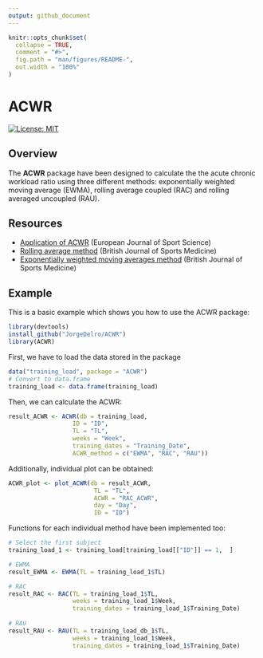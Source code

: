 ```yaml
---
output: github_document
---
```


```r
knitr::opts_chunk$set(
  collapse = TRUE,
  comment = "#>",
  fig.path = "man/figures/README-",
  out.width = "100%"
)
```

# ACWR

<!-- badges: start -->
[![License:
MIT](https://img.shields.io/badge/License-MIT-yellow.svg)](https://opensource.org/licenses/MIT)
<!-- badges: end -->

## Overview

The **ACWR** package have been designed to calculate the the acute chronic workload ratio using three different methods: exponentially weighted moving average (EWMA), rolling 
average coupled (RAC) and rolling averaged uncoupled (RAU).

## Resources

  - [Application of ACWR](https://bjsm.bmj.com/content/50/5/273)
    (European Journal of Sport Science)
  - [Rolling average method](https://bjsm.bmj.com/content/53/16/988)
    (British Journal of Sports Medicine)
  - [Exponentially weighted moving averages method](https://bjsm.bmj.com/content/51/9/749.long)
    (British Journal of Sports Medicine)

## Example

This is a basic example which shows you how to use the ACWR package:

``` r
library(devtools)
install_github("JorgeDelro/ACWR")
library(ACWR)
```

First, we have to load the data stored in the package

``` r
data("training_load", package = "ACWR")
# Convert to data.frame
training_load <- data.frame(training_load)
```

Then, we can calculate the ACWR:

``` r
result_ACWR <- ACWR(db = training_load,
                  ID = "ID",
                  TL = "TL",
                  weeks = "Week",
                  training_dates = "Training_Date",
                  ACWR_method = c("EWMA", "RAC", "RAU"))
```

Additionally, individual plot can be obtained:

``` r
ACWR_plot <- plot_ACWR(db = result_ACWR,
                        TL = "TL",
                        ACWR = "RAC_ACWR",
                        day = "Day",
                        ID = "ID")
```

Functions for each individual method have been implemented too:

``` r
# Select the first subject
training_load_1 <- training_load[training_load[["ID"]] == 1,  ]

# EWMA
result_EWMA <- EWMA(TL = training_load_1$TL)

# RAC
result_RAC <- RAC(TL = training_load_1$TL,
                  weeks = training_load_1$Week,
                  training_dates = training_load_1$Training_Date)
                    
# RAU
result_RAU <- RAU(TL = training_load_db_1$TL,
                  weeks = training_load_1$Week,
                  training_dates = training_load_1$Training_Date)
```


